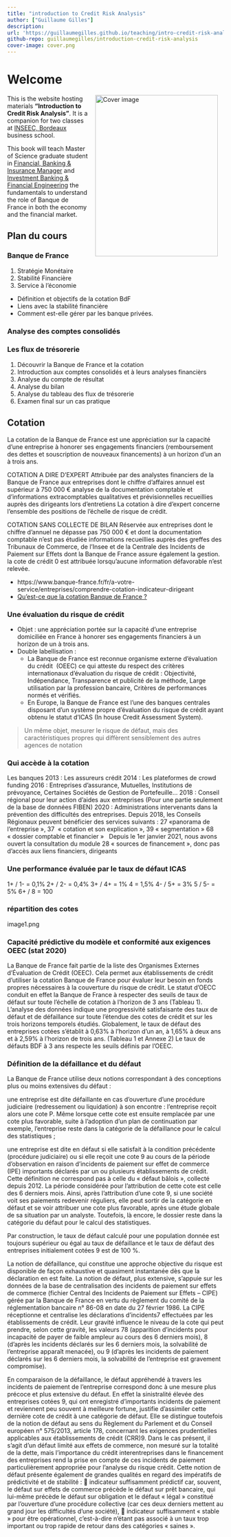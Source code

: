 ```yaml
---
title: "introduction to Credit Risk Analysis"
author: ["Guillaume Gilles"]
description:
url: 'https://guillaumegilles.github.io/teaching/intro-credit-risk-analysis/'
github-repo: guillaumegilles/introduction-credit-risk-analysis
cover-image: cover.png
---
```


# Welcome

<a href="https://www.amazon.com/Hands-Programming-Write-Functions-Simulations/dp/1449359019"><img src="cover.png" width="285" height="375" alt="Cover image" align="right" style="margin: 0 1em 0 1em" /></a>

This is the website hosting materials **“Introduction to Credit Risk
Analysis”**. It is a companion for two classes at [INSEEC, Bordeaux](https://www.inseec.com/bordeaux/)
business school.

This book will teach Master of Science graduate student in [Financial, Banking & Insurance Manager](https://www.inseec.com/en/program/msc-banking-digitalization-financial-manager/)
and [Investment Banking & Financial Engineering](https://www.inseec.com/en/program/msc-investment-banking-financial-engineering/)
the fundamentals to understand the role of Banque de France in both
the economy and the financial market.


## Plan du cours

### Banque de France

1. Stratégie Monétaire
2. Stabilité Financière
3. Service à l’économie

- Définition et objectifs de la cotation BdF
- Liens avec la stabilité financière
- Comment est-elle gérer par les banque privées.

### Analyse des comptes consolidés

### Les flux de trésorerie

1. Découvrir la Banque de France et la cotation
2. Introduction aux comptes consolidés et à leurs analyses financièrs
3. Analyse du compte de résultat
4. Analyse du bilan
5. Analyse du tableau des flux de trésorerie
6. Examen final sur un cas pratique

<!-- [ ] Add link to `.qmd` files -->



## Cotation

La cotation de la Banque de France est une appréciation sur la capacité d’une entreprise à honorer ses engagements financiers (remboursement des dettes et souscription de nouveaux financements) à un horizon d’un an à trois ans.

COTATION A DIRE D’EXPERT
Attribuée par des analystes financiers de la Banque de France aux entreprises dont le chiffre d’affaires annuel est supérieur à 750 000 €
analyse de la documentation comptable
et d’informations extracomptables qualitatives et prévisionnelles recueillies auprès des dirigeants lors d’entretiens
La cotation à dire d’expert concerne l’ensemble des positions de l’échelle de risque de crédit.

COTATION SANS COLLECTE DE BILAN
Réservée aux entreprises dont le chiffre d’annuel ne dépasse pas 750 000 € et dont la documentation comptable n’est pas étudiée
informations recueillies auprès des greffes des Tribunaux de Commerce, de l’Insee et de la Centrale des Incidents de Paiement sur Effets dont la Banque de France assure également la gestion.
la cote de crédit 0 est attribuée lorsqu’aucune information défavorable n’est relevée.


- https://www.banque-france.fr/fr/a-votre-service/entreprises/comprendre-cotation-indicateur-dirigeant
- [Qu’est-ce que la cotation Banque de France ?](https://www.youtube.com/watch?v=rDu2IJKCl_w)

### Une évaluation du risque de crédit

- Objet : une appréciation portée sur la capacité d’une entreprise domiciliée en France à honorer ses engagements financiers à un horizon de un à  trois ans. 
- Double labellisation :
    - La Banque de France est reconnue organisme externe d’évaluation du crédit  (OEEC) ce qui atteste du respect des critères internationaux d’évaluation du risque de crédit : Objectivité, Indépendance, Transparence et publicité de la méthode, Large utilisation par la profession bancaire, Critères de performances normés et vérifiés.
    - En Europe, la Banque de France est l’une des banques centrales disposant d’un système propre d’évaluation du risque de crédit ayant obtenu le statut d’ICAS (In house Credit Assessment System).

> Un même objet, mesurer le risque de défaut, mais des caractéristiques propres qui diffèrent sensiblement des autres agences de notation 

### Qui accède à la cotation

Les banques
2013 : Les assureurs crédit
2014 : Les plateformes de crowd funding 
2016 : Entreprises d’assurance, Mutuelles, Institutions de prévoyance, Certaines  Sociétés de Gestion de Portefeuille…
2018 : Conseil régional pour leur action d’aides aux entreprises (Pour une partie seulement de la base de données FIBEN) 
2020 : Administrations intervenants dans la prévention des difficultés des entreprises.
Depuis 2018, les Conseils Régionaux peuvent bénéficier des services suivants :
27 «panorama de l’entreprise », 
37  « cotation et son explication », 
39 « segmentation » 
68 « dossier comptable et financier »
 
Depuis le 1er janvier 2021, nous avons ouvert la consultation du module 28 « sources de financement », donc pas d’accès aux liens financiers, dirigeants 

### Une performance évaluée par le taux de défaut ICAS

1+ / 1- =  0,1%
2+ / 2- = 0,4%
3+ / 4+ = 1%
4 = 1,5%
4- / 5+ = 3%
5 / 5- = 5%
6+ / 8 = 100

### répartition des cotes

image1.png

### Capacité prédictive du modèle et conformité aux exigences OEEC (stat 2020)

La Banque de France fait partie de la liste des Organismes Externes d'Évaluation de Crédit (OEEC). Cela
permet aux établissements de crédit d'utiliser la cotation Banque de France pour évaluer leur besoin en
fonds propres nécessaires à la couverture du risque de crédit.
Le statut d’OECC conduit en effet la Banque de France à respecter des seuils de taux de défaut sur toute
l’échelle de cotation à l’horizon de 3 ans (Tableau 1).
L’analyse des données indique une progressivité satisfaisante des taux de défaut et de défaillance sur
toute l’étendue des cotes de crédit et sur les trois horizons temporels étudiés.
Globalement, le taux de défaut des entreprises cotées s’établit à 0,63% à l’horizon d’un an, à 1,65% à deux
ans et à 2,59% à l’horizon de trois ans. (Tableau 1 et Annexe 2)
Le taux de défauts BDF à 3 ans respecte les seuils définis par l’OEEC.

### Définition de la défaillance et du défaut

La Banque de France utilise deux notions correspondant à des conceptions plus ou moins extensives du défaut :

une entreprise est dite défaillante en cas d’ouverture d’une procédure judiciaire (redressement ou liquidation) à son encontre : l’entreprise reçoit alors une cote P. Même lorsque cette cote est ensuite remplacée par une cote plus favorable, suite à l’adoption d’un plan de continuation par exemple, l’entreprise reste dans la catégorie de la défaillance pour le calcul des statistiques ;

une entreprise est dite en défaut si elle satisfait à la condition précédente (procédure judiciaire) ou si elle reçoit une cote 9 au cours de la période d’observation en raison d’incidents de paiement sur effet de commerce (IPE) importants déclarés par un ou plusieurs établissements de crédit. Cette définition ne correspond pas à celle du « défaut bâlois », collecté depuis 2012. La période considérée pour l’attribution de cette cote est celle des 6 derniers mois. Ainsi, après l’attribution d’une cote 9, si une société voit ses paiements redevenir réguliers, elle peut sortir de la catégorie en défaut et se voir attribuer une cote plus favorable, après une étude globale de sa situation par un analyste. Toutefois, là encore, le dossier reste dans la catégorie du défaut pour le calcul des statistiques.

Par construction, le taux de défaut calculé pour une population donnée est toujours supérieur ou égal au taux de défaillance et le taux de défaut des entreprises initialement cotées 9 est de 100 %.

La notion de défaillance, qui constitue une approche objective du risque est disponible de façon exhaustive et quasiment instantanée dès que la déclaration en est faite.
La notion de défaut, plus extensive, s’appuie sur les données de la base de centralisation des incidents de paiement sur effets de commerce (fichier Central des Incidents de Paiement sur Effets – CIPE) gérée par la Banque de France en vertu du règlement du comité de la réglementation bancaire n° 86-08 en date du 27 février 1986. La CIPE réceptionne et centralise les déclarations d’incidents7 effectuées par les établissements de crédit. Leur gravité influence le niveau de la cote qui peut prendre, selon cette gravité, les valeurs 78 (apparition d’incidents pour incapacité de payer de faible ampleur au cours des 6 derniers mois), 8 (d’après les incidents déclarés sur les 6 derniers mois, la solvabilité de l’entreprise apparaît menacée), ou 9 (d’après les incidents de paiement déclarés sur les 6 derniers mois, la solvabilité de l’entreprise est gravement compromise).

En comparaison de la défaillance, le défaut appréhendé à travers les incidents de paiement de l’entreprise correspond donc à une mesure plus précoce et plus extensive du défaut. En effet la sinistralité élevée des entreprises cotées 9, qui ont enregistré d’importants incidents de paiement et reviennent peu souvent à meilleure fortune, justifie d’assimiler cette dernière cote de crédit à une catégorie de défaut. Elle se distingue toutefois de la notion de défaut au sens du Règlement du Parlement et du Conseil européen n° 575/2013, article 178, concernant les exigences prudentielles applicables aux établissements de crédit (CRR)9.
Dans le cas présent, il s’agit d’un défaut limité aux effets de commerce, non mesuré sur la totalité de la dette, mais l’importance du crédit interentreprises dans le financement des entreprises rend la prise en compte de ces incidents de paiement particulièrement appropriée pour l’analyse du risque crédit.
Cette notion de défaut présente également de grandes qualités en regard des impératifs de prédictivité et de stabilité :
 indicateur suffisamment prédictif car, souvent, le défaut sur effets de commerce précède le défaut sur prêt bancaire, qui lui-même précède le défaut sur obligation et le défaut « légal » constitué par l’ouverture d’une procédure collective (car ces deux derniers mettent au grand jour les difficultés d’une société),
 indicateur suffisamment « stable » pour être opérationnel, c’est-à-dire n’étant pas associé à un taux trop important ou trop rapide de retour dans des catégories « saines ».
